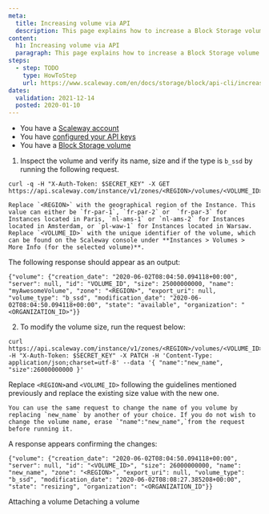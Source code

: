 ```yaml
---
meta:
  title: Increasing volume via API
  description: This page explains how to increase a Block Storage volume using the API.
content:
  h1: Increasing volume via API
  paragraph: This page explains how to increase a Block Storage volume
steps:
  - step: TODO
    type: HowToStep
    url: https://www.scaleway.com/en/docs/storage/block/api-cli/increasing-volume-size
dates:
  validation: 2021-12-14
  posted: 2020-01-10
---
```


<Message type="requirement">

  - You have a [Scaleway account](/console/my-account/how-to/create-an-account/)   
  - You have [configured your API keys](/console/my-project/how-to/generate-api-key/)
  - You have a [Block Storage volume](/storage/block/api-cli/creating-a-volume)

</Message>

1. Inspect the volume and verify its name, size and if the type is `b_ssd` by running the following request.

  ```
  curl -q -H "X-Auth-Token: $SECRET_KEY" -X GET https://api.scaleway.com/instance/v1/zones/<REGION>/volumes/<VOLUME_ID>
  ```

  <Message type="note">

    Replace `<REGION>` with the geographical region of the Instance. This value can either be `fr-par-1`, `fr-par-2` or  `fr-par-3` for Instances located in Paris, `nl-ams-1` or `nl-ams-2` for Instances located in Amsterdam, or `pl-waw-1` for Instances located in Warsaw. Replace `<VOLUME_ID>` with the unique identifier of the volume, which can be found on the Scaleway console under **Instances > Volumes > More Info (for the selected volume)**.

  </Message>
  
  The following response should appear as an output: 

  ```
  {"volume": {"creation_date": "2020-06-02T08:04:50.094118+00:00", "server": null, "id": "VOLUME_ID", "size": 25000000000, "name": "myAwesomeVolume", "zone": "<REGION>", "export_uri": null, "volume_type": "b_ssd", "modification_date": "2020-06-02T08:04:50.094118+00:00", "state": "available", "organization": "<ORGANIZATION_ID>"}}
  ```

2. To modify the volume size, run the request below: 

  ```
  curl https://api.scaleway.com/instance/v1/zones/<REGION>/volumes/<VOLUME_ID> -H "X-Auth-Token: $SECRET_KEY" -X PATCH -H 'Content-Type: application/json;charset=utf-8' --data '{ "name":"new_name", "size":26000000000 }'
  ``` 
  Replace `<REGION>`and `<VOLUME_ID>` following the guidelines mentioned previously and replace the existing size value with the new one.

  <Message type="note">

    You can use the same request to change the name of you volume by replacing `new_name` by another of your choice. If you do not wish to change the volume name, erase `"name":"new_name",`from the request before running it.

  </Message>

  A response appears confirming the changes:
  ```
  {"volume": {"creation_date": "2020-06-02T08:04:50.094118+00:00", "server": null, "id": "<VOLUME_ID>", "size": 26000000000, "name": "new_name", "zone": "<REGION>", "export_uri": null, "volume_type": "b_ssd", "modification_date": "2020-06-02T08:08:27.385208+00:00", "state": "resizing", "organization": "<ORGANIZATION_ID"}}
  ```

<Navigation title="See Also">
  <PreviousButton to="/storage/block/api-cli/attaching-a-volume">Attaching a volume</PreviousButton>
  <NextButton to="/storage/block/api-cli/detaching-a-volume">Detaching a volume</NextButton>
</Navigation>
